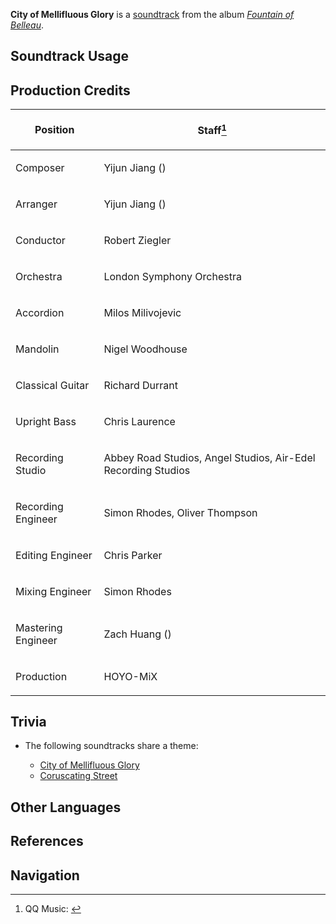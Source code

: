{{Soundtrack Infobox
|image          = Fountain of Belleau.png
|album          = Fountain of Belleau
|disc           = 1
|number         = 04
|featured       = 
|featured2      = 
|featured3      = 
|featured_disc  = 
|featured_disc2 = 
|featured_disc3 = 
|youtube_id     = yAiPU950ikk
|spotify_id     = 7kJrHJShEYNAoUT4TAIxi2
|previous       = Ballad of Many Waters
|next           = Leisurely Days in Fontaine
}}
'''City of Mellifluous Glory''' is a [[soundtrack]] from the album ''[[Fountain of Belleau]]''.

==Soundtrack Usage==
{{Soundtrack Usage
|quest    = This Life, Just Like a Light Trickle of Song
|location = Court of Fontaine//day
|domain   = 
|eventgameplay = Roses and Muskets/Into the Frame//A Film in Moments;;Shadows in Motion//stage V;;Glad Tidings From Afar//intro;;An Introduction to Perfumery
}}

==Production Credits==
{| class="wikitable"
! Position
! Staff<ref>QQ Music: [https://y.qq.com/n/ryqq/songDetail/003FOGdt0djz05 {{zh|百乐谐荣之城 City of Mellifluous Glory}}]</ref>
|-
! Composer
| Yijun Jiang ({{zh|姜以君}})
|-
! Arranger
| Yijun Jiang ({{zh|姜以君}})
|-
! Conductor
| Robert Ziegler
|-
! Orchestra
| London Symphony Orchestra
|-
! Accordion
| Milos Milivojevic
|-
! Mandolin
| Nigel Woodhouse
|-
! Classical Guitar
| Richard Durrant
|-
! Upright Bass
| Chris Laurence
|-
! Recording Studio
| Abbey Road Studios, Angel Studios, Air-Edel Recording Studios
|-
! Recording Engineer
| Simon Rhodes, Oliver Thompson
|-
! Editing Engineer
| Chris Parker
|-
! Mixing Engineer
| Simon Rhodes
|-
! Mastering Engineer
| Zach Huang ({{zh|黄巍}})
|-
! Production
| HOYO-MiX
|}
<!--
==Videos==
<gallery>
</gallery>
-->

==Trivia==
* <section begin="CityOfMellifluousGloryTheme" />The following soundtracks share a theme:
** [[City of Mellifluous Glory]]
** [[Coruscating Street]] <section end="CityOfMellifluousGloryTheme" />

==Other Languages==
{{Other Languages
|en      = City of Mellifluous Glory
|zhs     = 百乐谐荣之城
|zhs_rm  = 
|zhs_tl  = 
|ja      = 調和と繁栄の都
|ja_rm   = Chouwa to Han'ei no Miyako
|ja_tl   = Capital of Harmony and Prosperity
}}

==References==
{{Reflist}}

==Navigation==
{{Soundtrack Navbox|Fountain of Belleau}}